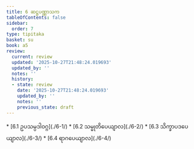 ```yaml
---
title: 6 ဆဋ္ဌပဏ္ဏာသက
tableOfContents: false
sidebar:
  order: 7
type: tipitaka
basket: su
book: a5
review:
  current: review
  updated: '2025-10-27T21:48:24.019693'
  updated_by: ''
  notes: ''
  history:
  - state: review
    date: '2025-10-27T21:48:24.019693'
    updated_by: ''
    notes: ''
    previous_state: draft
---
```



<ReviewStatus review={frontmatter.review} showDetails={true} />

<HypothesisAnnotation frontmatter={frontmatter} />

<DynamicBreadcrumb />



<TableOfContents book="a5" section="6">
* [6.1 ဥပသမ္ပဒါဝဂ္ဂ](./6-1/)
* [6.2 သမ္မုတိပေယျာလ](./6-2/)
* [6.3 သိက္ခာပဒပေယျာလ](./6-3/)
* [6.4 ရာဂပေယျာလ](./6-4/)
</TableOfContents>
